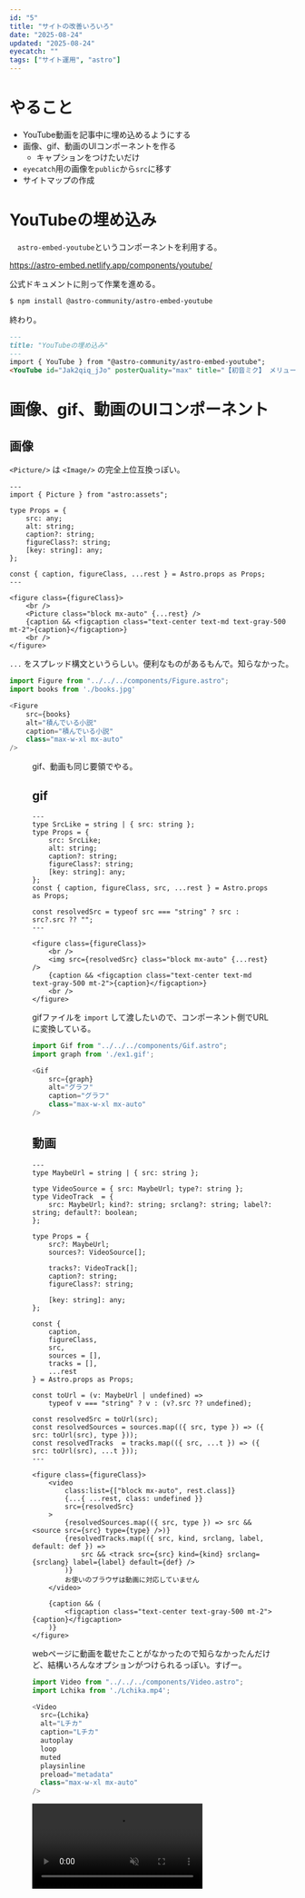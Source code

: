 ```yaml
---
id: "5"
title: "サイトの改善いろいろ"
date: "2025-08-24"
updated: "2025-08-24"
eyecatch: ""
tags: ["サイト運用", "astro"]
---
```



# やること

- YouTube動画を記事中に埋め込めるようにする
- 画像、gif、動画のUIコンポーネントを作る
    - キャプションをつけたいだけ
- `eyecatch`用の画像を`public`から`src`に移す
- サイトマップの作成

# YouTubeの埋め込み

　`astro-embed-youtube`というコンポーネントを利用する。

https://astro-embed.netlify.app/components/youtube/

公式ドキュメントに則って作業を進める。
```bash
$ npm install @astro-community/astro-embed-youtube
```

終わり。

```md
---
title: "YouTubeの埋め込み"
---
import { YouTube } from "@astro-community/astro-embed-youtube";
<YouTube id="Jak2qiq_jJo" posterQuality="max" title="【初音ミク】 メリュー 【オリジナル】 HatsuneMiku - Meru" class="mx-auto"/>
```

<YouTube id="Jak2qiq_jJo" posterQuality="max" title="【初音ミク】 メリュー 【オリジナル】 HatsuneMiku - Meru" class="mx-auto"/>

# 画像、gif、動画のUIコンポーネント

## 画像

`<Picture/>` は `<Image/>` の完全上位互換っぽい。

```astro
---
import { Picture } from "astro:assets";

type Props = {
    src: any;
    alt: string;
    caption?: string;
    figureClass?: string;
    [key: string]: any;
};

const { caption, figureClass, ...rest } = Astro.props as Props;
---

<figure class={figureClass}>
    <br />
    <Picture class="block mx-auto" {...rest} />
    {caption && <figcaption class="text-center text-md text-gray-500 mt-2">{caption}</figcaption>}
    <br />
</figure>

```

`...` をスプレッド構文というらしい。便利なものがあるもんで。知らなかった。

```js
import Figure from "../../../components/Figure.astro";
import books from './books.jpg'

<Figure 
    src={books} 
    alt="積んでいる小説"
    caption="積んでいる小説"
    class="max-w-xl mx-auto"
/>
```

<Figure 
    src={books} 
    alt="積んでいる小説"
    caption="積んでいる小説"
    class="max-w-xl mx-auto"
/>

gif、動画も同じ要領でやる。

## gif

```astro
---
type SrcLike = string | { src: string };
type Props = {
    src: SrcLike;
    alt: string;
    caption?: string;
    figureClass?: string;
    [key: string]: any;
};
const { caption, figureClass, src, ...rest } = Astro.props as Props;

const resolvedSrc = typeof src === "string" ? src : src?.src ?? "";
---

<figure class={figureClass}>
    <br />
    <img src={resolvedSrc} class="block mx-auto" {...rest} />
    {caption && <figcaption class="text-center text-md text-gray-500 mt-2">{caption}</figcaption>}
    <br />
</figure>
```

gifファイルを `import` して渡したいので、コンポーネント側でURLに変換している。

```js
import Gif from "../../../components/Gif.astro";
import graph from './ex1.gif';

<Gif 
    src={graph} 
    alt="グラフ"
    caption="グラフ"
    class="max-w-xl mx-auto"
/>
```

<Gif 
    src={graph} 
    alt="グラフ"
    caption="グラフ"
    class="max-w-xl mx-auto"
/>

## 動画

```astro
---
type MaybeUrl = string | { src: string };

type VideoSource = { src: MaybeUrl; type?: string };
type VideoTrack  = {
    src: MaybeUrl; kind?: string; srclang?: string; label?: string; default?: boolean;
};

type Props = {
    src?: MaybeUrl;
    sources?: VideoSource[];

    tracks?: VideoTrack[];
    caption?: string;
    figureClass?: string;

    [key: string]: any;
};

const {
    caption,
    figureClass,
    src,
    sources = [],
    tracks = [],
    ...rest
} = Astro.props as Props;

const toUrl = (v: MaybeUrl | undefined) =>
    typeof v === "string" ? v : (v?.src ?? undefined);

const resolvedSrc = toUrl(src);
const resolvedSources = sources.map(({ src, type }) => ({ src: toUrl(src), type }));
const resolvedTracks  = tracks.map(({ src, ...t }) => ({ src: toUrl(src), ...t }));
---

<figure class={figureClass}>
    <video
        class:list={["block mx-auto", rest.class]} 
        {...{ ...rest, class: undefined }} 
        src={resolvedSrc}
    >
        {resolvedSources.map(({ src, type }) => src && <source src={src} type={type} />)}
        {resolvedTracks.map(({ src, kind, srclang, label, default: def }) =>
            src && <track src={src} kind={kind} srclang={srclang} label={label} default={def} />
        )}
        お使いのブラウザは動画に対応していません
    </video>

    {caption && (
        <figcaption class="text-center text-gray-500 mt-2">{caption}</figcaption>
    )}
</figure>
```

webページに動画を載せたことがなかったので知らなかったんだけど、結構いろんなオプションがつけられるっぽい。すげー。

```js
import Video from "../../../components/Video.astro";
import Lchika from './Lchika.mp4';

<Video
  src={Lchika}
  alt="Lチカ"
  caption="Lチカ"
  autoplay
  loop
  muted
  playsinline
  preload="metadata"
  class="max-w-xl mx-auto"
/>
```

<Video
  src={Lchika}
  alt="Lチカ"
  caption="Lチカ"
  autoplay
  loop
  muted
  playsinline
  preload="metadata"
  class="max-w-xl mx-auto"
/>



